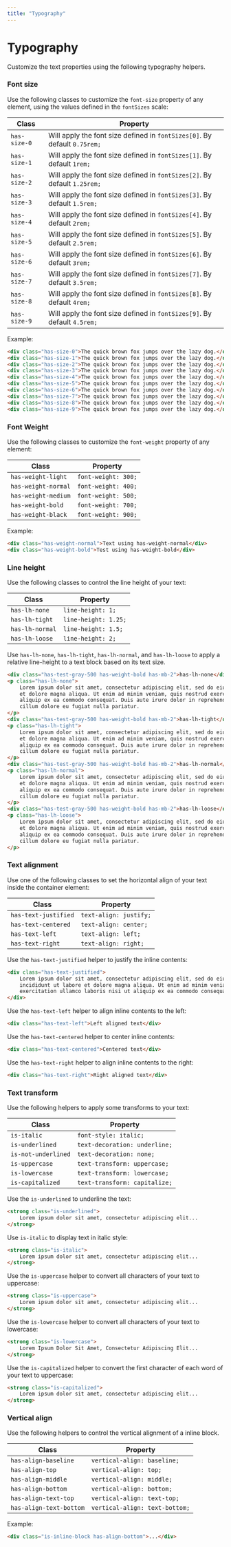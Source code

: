 ```yaml
---
title: "Typography"
---
```


# Typography

Customize the text properties using the following typography helpers.

### Font size

Use the following classes to customize the `font-size` property of any element, using the values defined in the `fontSizes` scale:

| Class | Property |
|-------|----------|
| `has-size-0` | Will apply the font size defined in `fontSizes[0]`. By default `0.75rem;` |
| `has-size-1` | Will apply the font size defined in `fontSizes[1]`. By default `1rem;`    |
| `has-size-2` | Will apply the font size defined in `fontSizes[2]`. By default `1.25rem;` |
| `has-size-3` | Will apply the font size defined in `fontSizes[3]`. By default `1.5rem;`  |
| `has-size-4` | Will apply the font size defined in `fontSizes[4]`. By default `2rem;`    |
| `has-size-5` | Will apply the font size defined in `fontSizes[5]`. By default `2.5rem;`  |
| `has-size-6` | Will apply the font size defined in `fontSizes[6]`. By default `3rem;`    |
| `has-size-7` | Will apply the font size defined in `fontSizes[7]`. By default `3.5rem;`  |
| `has-size-8` | Will apply the font size defined in `fontSizes[8]`. By default `4rem;`    |
| `has-size-9` | Will apply the font size defined in `fontSizes[9]`. By default `4.5rem;`  |

Example:

```html live=true
<div class="has-size-0">The quick brown fox jumps over the lazy dog.</div>
<div class="has-size-1">The quick brown fox jumps over the lazy dog.</div>
<div class="has-size-2">The quick brown fox jumps over the lazy dog.</div>
<div class="has-size-3">The quick brown fox jumps over the lazy dog.</div>
<div class="has-size-4">The quick brown fox jumps over the lazy dog.</div>
<div class="has-size-5">The quick brown fox jumps over the lazy dog.</div>
<div class="has-size-6">The quick brown fox jumps over the lazy dog.</div>
<div class="has-size-7">The quick brown fox jumps over the lazy dog.</div>
<div class="has-size-8">The quick brown fox jumps over the lazy dog.</div>
<div class="has-size-9">The quick brown fox jumps over the lazy dog.</div>
```

### Font Weight

Use the following classes to customize the `font-weight` property of any element:

| Class | Property |
|-------|----------|
| `has-weight-light` | `font-weight: 300;` |
| `has-weight-normal` | `font-weight: 400;` |
| `has-weight-medium` | `font-weight: 500;` |
| `has-weight-bold` | `font-weight: 700;` |
| `has-weight-black` | `font-weight: 900;` |

Example:

```html live=true
<div class="has-weight-normal">Text using has-weight-normal</div>
<div class="has-weight-bold">Test using has-weight-bold</div>
```

### Line height

Use the following classes to control the line height of your text:

| Class | Property |
|-------|----------|
| `has-lh-none` | `line-height: 1;` |
| `has-lh-tight` | `line-height: 1.25;` |
| `has-lh-normal` | `line-height: 1.5;` |
| `has-lh-loose`  | `line-height: 2;` |

Use `has-lh-none`, `has-lh-tight`, `has-lh-normal`, and `has-lh-loose` to apply a relative line-height to a text block based on its text size.

```html live=true
<div class="has-test-gray-500 has-weight-bold has-mb-2">has-lh-none</div>
<p class="has-lh-none">
    Lorem ipsum dolor sit amet, consectetur adipiscing elit, sed do eiusmod tempor incididunt ut labore 
    et dolore magna aliqua. Ut enim ad minim veniam, quis nostrud exercitation ullamco laboris nisi ut 
    aliquip ex ea commodo consequat. Duis aute irure dolor in reprehenderit in voluptate velit esse 
    cillum dolore eu fugiat nulla pariatur.
</p>
<div class="has-test-gray-500 has-weight-bold has-mb-2">has-lh-tight</div>
<p class="has-lh-tight">
    Lorem ipsum dolor sit amet, consectetur adipiscing elit, sed do eiusmod tempor incididunt ut labore 
    et dolore magna aliqua. Ut enim ad minim veniam, quis nostrud exercitation ullamco laboris nisi ut 
    aliquip ex ea commodo consequat. Duis aute irure dolor in reprehenderit in voluptate velit esse 
    cillum dolore eu fugiat nulla pariatur.
</p>
<div class="has-test-gray-500 has-weight-bold has-mb-2">has-lh-normal</div>
<p class="has-lh-normal">
    Lorem ipsum dolor sit amet, consectetur adipiscing elit, sed do eiusmod tempor incididunt ut labore 
    et dolore magna aliqua. Ut enim ad minim veniam, quis nostrud exercitation ullamco laboris nisi ut 
    aliquip ex ea commodo consequat. Duis aute irure dolor in reprehenderit in voluptate velit esse 
    cillum dolore eu fugiat nulla pariatur.
</p>
<div class="has-test-gray-500 has-weight-bold has-mb-2">has-lh-loose</div>
<p class="has-lh-loose">
    Lorem ipsum dolor sit amet, consectetur adipiscing elit, sed do eiusmod tempor incididunt ut labore 
    et dolore magna aliqua. Ut enim ad minim veniam, quis nostrud exercitation ullamco laboris nisi ut 
    aliquip ex ea commodo consequat. Duis aute irure dolor in reprehenderit in voluptate velit esse 
    cillum dolore eu fugiat nulla pariatur.
</p>
```

### Text alignment

Use one of the following classes to set the horizontal align of your text inside the container element:

| Class | Property |
|-------|----------|
| `has-text-justified` | `text-align: justify;` |
| `has-text-centered`  | `text-align: center;` |
| `has-text-left`      | `text-align: left;` |
| `has-text-right`     | `text-align: right;` |

Use the `has-text-justified` helper to justify the inline contents:

```html live=true
<div class="has-text-justified">
    Lorem ipsum dolor sit amet, consectetur adipiscing elit, sed do eiusmod tempor 
    incididunt ut labore et dolore magna aliqua. Ut enim ad minim veniam, quis nostrud 
    exercitation ullamco laboris nisi ut aliquip ex ea commodo consequat.
</div>
```

Use the `has-text-left` helper to align inline contents to the left: 

```html live=true
<div class="has-text-left">Left aligned text</div>
```

Use the `has-text-centered` helper to center inline contents:

```html live=true
<div class="has-text-centered">Centered text</div>
```

Use the `has-text-right` helper to align inline contents to the right:

```html live=true
<div class="has-text-right">Right aligned text</div>
```

### Text transform

Use the following helpers to apply some transforms to your text:

| Class | Property |
|-------|----------|
| `is-italic`    | `font-style: italic;` |
| `is-underlined` | `text-decoration: underline;` |
| `is-not-underlined` | `text-decoration: none;` |
| `is-uppercase` | `text-transform: uppercase;` |
| `is-lowercase` | `text-transform: lowercase;` |
| `is-capitalized` | `text-transform: capitalize;` |

Use the `is-underlined` to underline the text:

```html live=true
<strong class="is-underlined">
    Lorem ipsum dolor sit amet, consectetur adipiscing elit...
</strong>
```

Use `is-italic` to display text in italic style: 

```html live=true
<strong class="is-italic">
    Lorem ipsum dolor sit amet, consectetur adipiscing elit...
</strong>
```

Use the `is-uppercase` helper to convert all characters of your text to uppercase:

```html live=true
<strong class="is-uppercase">
    Lorem ipsum dolor sit amet, consectetur adipiscing elit...
</strong>
```

Use the `is-lowercase` helper to convert all characters of your text to lowercase:

```html live=true
<strong class="is-lowercase">
    Lorem Ipsum Dolor Sit Amet, Consectetur Adipiscing Elit...
</strong>
```

Use the `is-capitalized` helper to convert the first character of each word of your text to uppercase:

```html live=true
<strong class="is-capitalized">
    Lorem ipsum dolor sit amet, consectetur adipiscing elit...
</strong>
```

### Vertical align

Use the following helpers to control the vertical alignment of a inline block.

| Class | Property |
|-------|----------|
| `has-align-baseline` | `vertical-align: baseline;` |
| `has-align-top` | `vertical-align: top;` |
| `has-align-middle` | `vertical-align: middle;` |
| `has-align-bottom` | `vertical-align: bottom;` |
| `has-align-text-top` | `vertical-align: text-top;` |
| `has-align-text-bottom` | `vertical-align: text-bottom;` |

Example:

```html
<div class="is-inline-block has-align-bottom">...</div>
```
